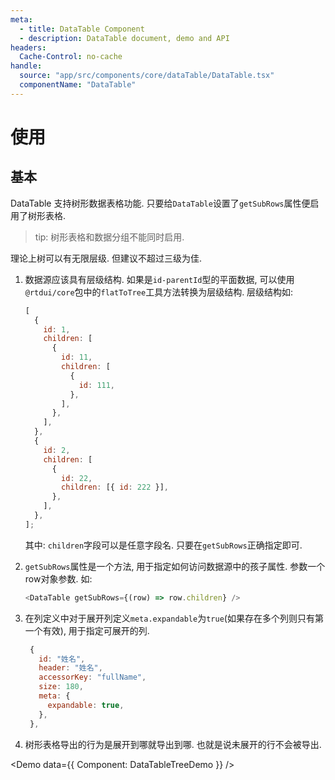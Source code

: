 ```yaml
---
meta:
  - title: DataTable Component
  - description: DataTable document, demo and API
headers:
  Cache-Control: no-cache
handle:
  source: "app/src/components/core/dataTable/DataTable.tsx"
  componentName: "DataTable"
---
```



# 使用

## 基本

DataTable 支持树形数据表格功能. 只要给`DataTable`设置了`getSubRows`属性便启用了树形表格.

> tip: 树形表格和数据分组不能同时启用.

理论上树可以有无限层级. 但建议不超过三级为佳.

1. 数据源应该具有层级结构. 如果是`id-parentId`型的平面数据, 可以使用`@rtdui/core`包中的`flatToTree`工具方法转换为层级结构. 层级结构如:

   ```js
   [
     {
       id: 1,
       children: [
         {
           id: 11,
           children: [
             {
               id: 111,
             },
           ],
         },
       ],
     },
     {
       id: 2,
       children: [
         {
           id: 22,
           children: [{ id: 222 }],
         },
       ],
     },
   ];
   ```

   其中: `children`字段可以是任意字段名. 只要在`getSubRows`正确指定即可.

2. `getSubRows`属性是一个方法, 用于指定如何访问数据源中的孩子属性. 参数一个row对象参数. 如:

   ```js
   <DataTable getSubRows={(row) => row.children} />
   ```

3. 在列定义中对于展开列定义`meta.expandable`为`true`(如果存在多个列则只有第一个有效), 用于指定可展开的列.

   ```js {7}
    {
      id: "姓名",
      header: "姓名",
      accessorKey: "fullName",
      size: 180,
      meta: {
        expandable: true,
      },
    },
   ```

4. 树形表格导出的行为是展开到哪就导出到哪. 也就是说未展开的行不会被导出.

<Demo data={{ Component: DataTableTreeDemo }} />

